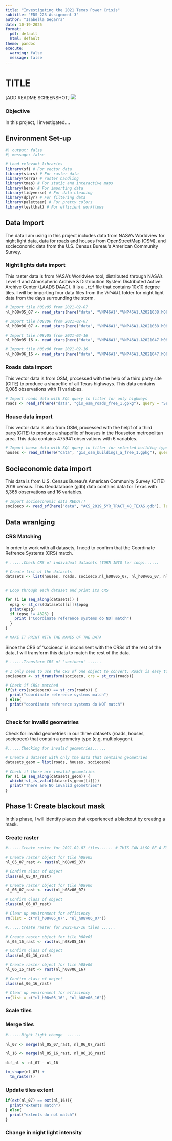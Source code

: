 ```yaml
---
title: "Investigating the 2021 Texas Power Crisis"
subtitle: "EDS-223 Assignment 3"
author: "Isabella Segarra"
date: 10-19-2025
format: 
  pdf: default 
  html: default
theme: pandoc
execute: 
  warning: false
  message: false
---
```


# TITLE 

[ADD README SCREENSHOT]
![](filepath)

### Objective
In this project, I investigated....

## Environment Set-up 
```r
#| output: false
#| message: false

# Load relevant libraries
library(sf) # For vector data
library(stars) # For raster data
library(terra) # raster handling
library(tmap) # For static and interactive maps
library(here) # For importing data 
library(tidyverse) # For data cleaning
library(dplyr) # For filtering data 
library(paletteer) # For pretty colors 
library(testthat) # For efficient workflows 

```

## Data Import
The data I am using in this project includes data from NASA's Worldview for night light data, data for roads and houses from OpenStreetMap (OSM), and socieconomic data from the U.S. Census Bureau's American Community Survey. 

### Night lights data import
This raster data is from NASA's Worldview tool, distributed through NASA's Level-1 and Atmospheric Archive & Distribution System Distributed Active Archive Center (LAADS DAAC). It is a `.tif` file that contains 10x10 degree tiles. I will be importing four data files from the `VNP46A1` folder for night light data from the days surrounding the storm. 
```r

# Import tile h08v05 from 2021-02-07
nl_h08v05_07 <- read_stars(here("data", "VNP46A1","VNP46A1.A2021038.h08v05.001.2021039064328.tif"))

# Import tile h08v06 from 2021-02-07
nl_h08v06_07 <- read_stars(here("data", "VNP46A1","VNP46A1.A2021038.h08v06.001.2021039064329.tif"))

# Import tile h08v05 from 2021-02-16
nl_h08v05_16 <- read_stars(here("data", "VNP46A1","VNP46A1.A2021047.h08v05.001.2021048091106.tif"))

# Import tile h08v06 from 2021-02-16
nl_h08v06_16 <- read_stars(here("data", "VNP46A1","VNP46A1.A2021047.h08v05.001.2021048091106.tif"))

```

### Roads data import
This vector data is from OSM, processed with the help of a third party site (CITE) to produce a shapefile of all Texas highways. This data contains 6,085 observations with 11 variables. 
```r
# Import roads data with SQL query to filter for only highways 
roads <- read_sf(here("data", "gis_osm_roads_free_1.gpkg"), query = "SELECT * FROM gis_osm_roads_free_1 WHERE fclass='motorway'")

```

### House data import
This vector data is also from OSM, processed with the helpf of a third party(CITE) to produce a shapefile of houses in the Houseton metropolitan area. This data contains 475941 observations with 6 variables. 
```r
# Import house data with SQL query to filter for selected building types
houses <- read_sf(here("data", "gis_osm_buildings_a_free_1.gpkg"), query = "SELECT * FROM gis_osm_buildings_a_free_1 WHERE (type IS NULL AND name IS NULL) OR type in ('residential', 'apartments', 'house', 'static_caravan', 'detached')")

```

## Socieconomic data import
This data is from  U.S. Census Bureau’s American Community Survey (CITE) 2019 census. This Geodatabase (gdb) data contains data for Texas with  5,365 observations and 16 variables.  
```r
# Import socioeconomic data REDO!!!
socioeco <- read_sf(here("data", "ACS_2019_5YR_TRACT_48_TEXAS.gdb"), layer = "ACS_2019_5YR_TRACT_48_TEXAS")

```

## Data wranlging

### CRS Matching
In order to work with all datasets, I need to confirm that the Coordinate Refrence Systems (CRS) match. 

```r
# ......Check CRS of individual datasets (TURN INTO for loop)......

# Create list of the datasets
datasets <- list(houses, roads, socioeco,nl_h08v05_07, nl_h08v06_07, nl_h08v05_16, nl_h08v06_16)


# Loop through each dataset and print its CRS

for (i in seq_along(datasets)) {
  epsg <- st_crs(datasets[[i]])$epsg
  print(epsg)
  if (epsg != 4326) {
    print ("Coordinate reference systems do NOT match")
  }
}

# MAKE IT PRINT WITH THE NAMES OF THE DATA 

```
Since the CRS of 'socioeco' is inconsisent with the CRSs of the rest of the data, I will transform this data to match the rest of the data. 

```r
# ......Transform CRS of 'socioeco' ......

# I only need to use the CRS of one object to convert. Roads is easy to spell.  
socieoeco <- st_transform(socioeco, crs = st_crs(roads))

# Check if CRSs matched
if(st_crs(socieoeco) == st_crs(roads)) {
  print("coordinate reference systems match")
} else{
  print("coordinate reference systems do NOT match")
} 

```
### Check for Invalid geometries
Check for invalid geometries in our three datasets (roads, houses, socieoeco) that contain a geometry type (e.g, multiploygon). 
```r
#......Checking for invalid geometries......

# Create a dataset with only the data that contains geometries
datasets_geom = list(roads, houses, socieoeco)

# Check if there are invalid geometries 
for (i in seq_along(datasets_geom)) {
  which(!st_is_valid(datasets_geom[[i]]))
  print("There are NO invalid geometries")
}
```

## Phase 1: Create blackout mask 
In this phase, I will identify places that experienced a blackout by creating a mask. 

### Create raster
```r
#......Create raster for 2021-02-07 tiles...... # THIS CAN ALSO BE A FOR LOOP

# Create raster object for tile h08v05
nl_05_07_rast <- rast(nl_h08v05_07)

# Confirm class of object 
class(nl_05_07_rast)

# Create raster object for tile h08v06
nl_06_07_rast <- rast(nl_h08v06_07)

# Confirm class of object
class(nl_06_07_rast)

# Clear up environment for efficiency 
rm(list = c("nl_h08v05_07", "nl_h08v06_07"))

```

```r
#......Create raster for 2021-02-16 tiles ......

# Create raster object for tile h08v05
nl_05_16_rast <- rast(nl_h08v05_16)

# Confirm class of object 
class(nl_05_16_rast)

# Create raster object for tile h08v06
nl_06_16_rast <- rast(nl_h08v06_16)

# Confirm class of object
class(nl_06_16_rast)

# Clear up environment for efficiency 
rm(list = c("nl_h08v05_16", "nl_h08v06_16"))

```
### Scale tiles 

### Merge tiles 
```r
#......Night light change  ......

nl_07 <- merge(nl_05_07_rast, nl_06_07_rast)

nl_16 <- merge(nl_05_16_rast, nl_06_16_rast)

dif_nl <- nl_07 - nl_16

tm_shape(nl_07) +
  tm_raster()
```

### Update tiles extent
```r
if(ext(nl_07) == ext(nl_16)){
  print("extents match")
} else{
  print("extents do not match")
}
```


### Change in night light intensity
